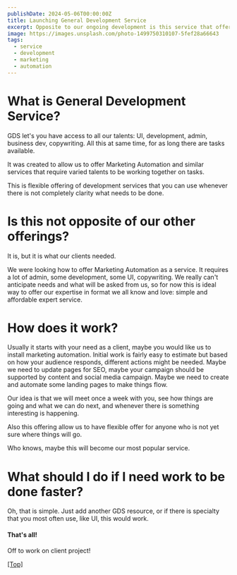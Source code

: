 ```yaml
---
publishDate: 2024-05-06T00:00:00Z
title: Launching General Development Service
excerpt: Opposite to our ongoing development is this service that offers everything at once.
image: https://images.unsplash.com/photo-1499750310107-5fef28a66643
tags:
  - service
  - development
  - marketing
  - automation
---
```



# What is General Development Service?

GDS let's you have access to all our talents: UI, development, admin, business dev, copywriting. All this at same time, for as long there are tasks available. 

It was created to allow us to offer Marketing Automation and similar services that require varied talents to be working together on tasks.

This is flexible offering of development services that you can use whenever there is not completely clarity what needs to be done.

# Is this not opposite of our other offerings?

It is, but it is what our clients needed. 

We were looking how to offer Marketing Automation as a service. It requires a lot of admin, some development, some UI, copywriting. We really can't anticipate needs and what will be asked from us, so for now this is ideal way to offer our expertise in format we all know and love: simple and affordable expert service.

# How does it work?

Usually it starts with your need as a client, maybe you would like us to install marketing automation. Initial work is fairly easy to estimate but based on how your audience responds, different actions might be needed. Maybe we need to update pages for SEO, maybe your campaign should be supported by content and social media campaign. Maybe we need to create and automate some landing pages to make things flow.

Our idea is that we will meet once a week with you, see how things are going and what we can do next, and whenever there is something interesting is happening.

Also this offering allow us to have flexible offer for anyone who is not yet sure where things will go.

Who knows, maybe this will become our most popular service.

# What should I do if I need work to be done faster?

Oh, that is simple. Just add another GDS resource, or if there is specialty that you most often use, like UI, this would work.

#### That's all!

Off to work on client project!

[[Top]](#top)
